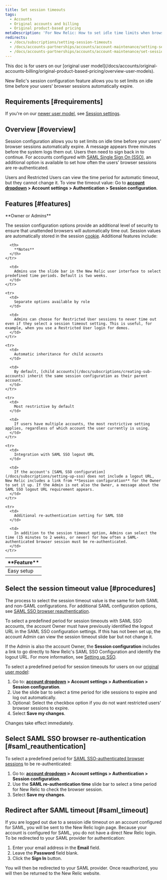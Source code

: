 ```yaml
---
title: Set session timeouts
tags:
  - Accounts
  - Original accounts and billing
  - Original product-based pricing
metaDescription: 'For New Relic: How to set idle time limits when browser sessions expire.'
redirects:
  - /docs/subscriptions/setting-session-timeouts
  - /docs/accounts-partnerships/accounts/account-maintenance/setting-session-timeouts
  - /docs/accounts-partnerships/accounts/account-maintenance/set-session-timeouts
---
```


<Callout title="Original pricing model">
  This doc is for users on our [original user model](/docs/accounts/original-accounts-billing/original-product-based-pricing/overview-user-models).
</Callout>

New Relic's session configuration feature allows you to set limits on idle time before your users' browser sessions automatically expire.

## Requirements [#requirements]

If you're on our [newer user model](/docs/accounts/original-accounts-billing/original-product-based-pricing/overview-user-models), see [Session settings](/docs/accounts/accounts-billing/new-relic-one-user-management/authentication-domains-saml-sso-scim-more/#session-mgmt).

## Overview [#overview]

Session configuration allows you to set limits on idle time before your users' browser sessions automatically expire.
A message appears three minutes before the system logs them out. Users then need to sign back in to continue. For accounts configured with [SAML Single Sign On (SSO)](/docs/subscriptions/saml-service-providers), an additional option is available to set how often the users' browser sessions are re-authenticated.

Users and Restricted Users can view the time period for automatic timeout, but they cannot change it. To view the timeout value: Go to **[account dropdown](/docs/accounts-partnerships/education/getting-started-new-relic/glossary#account-dropdown) > Account settings > Authentication > Session configuration**.

## Features [#features]

<Callout variant="tip">
  **Owner or Admins**
</Callout>

The session configuration options provide an additional level of security to ensure that unattended browsers will automatically time out. Session values are automatically stored in the session [cookie](/docs/subscriptions/new-relic-cookies). Additional features include:

<table>
  <thead>
    <tr>
      <th width={225}>
        **Feature**
      </th>

      <th>
        **Notes**
      </th>
    </tr>
  </thead>

  <tbody>
    <tr>
      <td>
        Easy setup
      </td>

      <td>
        Admins use the slide bar in the New Relic user interface to select predefined time periods. Default is two weeks.
      </td>
    </tr>

    <tr>
      <td>
        Separate options available by role
      </td>

      <td>
        Admins can choose for Restricted User sessions to never time out even if they select a session timeout setting. This is useful, for example, when you use a Restricted User login for demos.
      </td>
    </tr>

    <tr>
      <td>
        Automatic inheritance for child accounts
      </td>

      <td>
        By default, [child accounts](/docs/subscriptions/creating-sub-accounts) inherit the same session configuration as their parent account.
      </td>
    </tr>

    <tr>
      <td>
        Most restrictive by default
      </td>

      <td>
        If users have multiple accounts, the most restrictive setting applies, regardless of which account the user currently is using.
      </td>
    </tr>

    <tr>
      <td>
        Integration with SAML SSO logout URL
      </td>

      <td>
        If the account's [SAML SSO configuration](/docs/subscriptions/setting-up-sso) does not include a logout URL, New Relic includes a link from **Session configuration** for the Owner to set it up. If the Admin is not also the Owner, a message about the SAML SSO logout URL requirement appears.
      </td>
    </tr>

    <tr>
      <td>
        Additional re-authentication setting for SAML SSO
      </td>

      <td>
        In addition to the session timeout option, Admins can select the time (15 minutes to 2 weeks, or never) for how often a SAML-authenticated browser session must be re-authenticated.
      </td>
    </tr>
  </tbody>
</table>

## Select the session timeout value [#procedures]

The process to select the session timeout value is the same for both SAML and non-SAML configurations. For additional SAML configuration options, see [SAML SSO browser reauthentication](/docs/accounts-partnerships/accounts/account-maintenance/set-session-timeouts#saml_reauthentication).

To select a predefined period for session timeouts with SAML SSO accounts, the account Owner must have previously identified the logout URL in the SAML SSO configuration settings. If this has not been set up, the account Admin can view the session timeout slide bar but not change it.

If the Admin is also the account Owner, the **Session configuration** includes a link to go directly to New Relic's SAML SSO Configuration and identify the logout URL. For more information, see [Setting up SSO](/docs/subscriptions/setting-up-sso#timeout_url).

To select a predefined period for session timeouts for users on our [original user model](#requirements):

1. Go to: **[account dropdown](/docs/accounts-partnerships/education/getting-started-new-relic/glossary#account-dropdown) > Account settings > Authentication > Session configuration**.
2. Use the slide bar to select a time period for idle sessions to expire and log out automatically.
3. Optional: Select the checkbox option if you do not want restricted users' browser sessions to expire.
4. Select **Save my changes**.

Changes take effect immediately.

## Select SAML SSO browser re-authentication [#saml_reauthentication]

To select a predefined period for [SAML SSO-authenticated browser sessions](/docs/subscriptions/setting-up-sso) to be re-authenticated:

1. Go to: **[account dropdown](/docs/accounts-partnerships/education/getting-started-new-relic/glossary#account-dropdown) > Account settings > Authentication > Session configuration**.
2. Use the **SAML re-authentication time** slide bar to select a time period for New Relic to check the browser session.
3. Select **Save my changes**.

## Redirect after SAML timeout [#saml_timeout]

If you are logged out due to a session idle timeout on an account configured for SAML, you will be sent to the New Relic login page. Because your account is configured for SAML, you do not have a direct New Relic login. To be redirected to your SAML provider for authentication:

1. Enter your email address in the **Email** field.
2. Leave the **Password** field blank.
3. Click the **Sign In** button.

You will then be redirected to your SAML provider. Once reauthorized, you will then be returned to the New Relic website.
